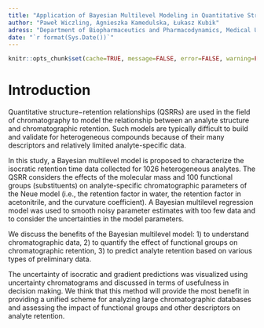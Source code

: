 ```yaml
---
title: "Application of Bayesian Multilevel Modeling in Quantitative Structure-Retention Relationship Studies of Heterogeneous Compounds"
author: "Paweł Wiczling, Agnieszka Kamedulska, Łukasz Kubik"
adress: "Department of Biopharmaceutics and Pharmacodynamics, Medical University of Gdańsk, Gen. J. Hallera 107, 80-416 Gdańsk, Poland"
date: "`r format(Sys.Date())`"
---
```


```r
knitr::opts_chunk$set(cache=TRUE, message=FALSE, error=FALSE, warning=FALSE, comment=NA, out.width='95%')
```

# Introduction

Quantitative structure−retention relationships (QSRRs) are used in the field of chromatography to model the relationship between an analyte structure and chromatographic retention. Such models are typically difficult to build and validate for heterogeneous compounds because of their many descriptors and relatively limited analyte-specific data. 

In this study, a Bayesian multilevel model is proposed to characterize the isocratic retention time data collected for 1026 heterogeneous analytes. The QSRR considers the effects of the molecular mass and 100 functional groups (substituents) on analyte-specific chromatographic parameters of the Neue model (i.e., the retention factor in water, the retention factor in acetonitrile, and the curvature coefficient). A Bayesian multilevel regression model was used to smooth noisy parameter estimates with too few data and to consider the uncertainties in the model parameters. 

We discuss the benefits of the Bayesian multilevel model: 
1) to understand chromatographic data,
2) to quantify the effect of functional groups on chromatographic retention,
3) to predict analyte retention based on various types of preliminary data. 

The uncertainty of isocratic and gradient predictions was visualized using uncertainty chromatograms and discussed in terms of usefulness in decision making. We think that this method will provide the most benefit in providing a unified scheme for analyzing large chromatographic databases and assessing the impact of functional groups and other descriptors on analyte retention.

